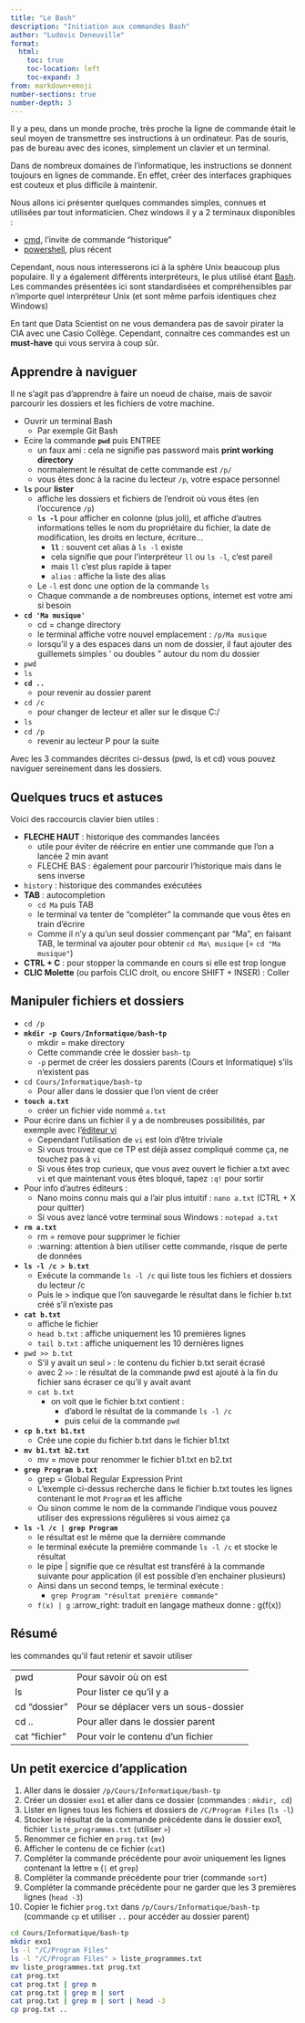 ```yaml
---
title: "Le Bash"
description: "Initiation aux commandes Bash"
author: "Ludovic Deneuville"
format: 
  html:
    toc: true
    toc-location: left
    toc-expand: 3
from: markdown+emoji
number-sections: true
number-depth: 3
---
```


Il y a peu, dans un monde proche, très proche la ligne de commande était le seul moyen de transmettre ses instructions à un ordinateur. Pas de souris, pas de bureau avec des icones, simplement un clavier et un terminal.

Dans de nombreux domaines de l'informatique, les instructions se donnent toujours en lignes de commande. En effet, créer des interfaces graphiques est couteux et plus difficile à maintenir.

Nous allons ici présenter quelques commandes simples, connues et utilisées par tout informaticien. Chez windows il y a 2 terminaux disponibles :

- [cmd](https://fr.wikipedia.org/wiki/Cmd), l'invite de commande "historique"
- [powershell](https://fr.wikipedia.org/wiki/Windows_PowerShell), plus récent

Cependant, nous nous interesserons ici à la sphère Unix beaucoup plus populaire. Il y a également différents interpréteurs, le plus utilisé étant [Bash](https://fr.wikipedia.org/wiki/Bourne-Again_shell). Les commandes présentées ici sont standardisées et compréhensibles par n'importe quel interpréteur Unix (et sont même parfois identiques chez Windows)

En tant que Data Scientist on ne vous demandera pas de savoir pirater la CIA avec une Casio Collège. Cependant, connaitre ces commandes est un **must-have** qui vous servira à coup sûr.

## Apprendre à naviguer

Il ne s'agit pas d'apprendre à faire un noeud de chaise, mais de savoir parcourir les dossiers et les fichiers de votre machine.

- Ouvrir un terminal Bash
  - Par exemple Git Bash
- Ecire la commande **`pwd`** puis ENTREE
  - un faux ami : cela ne signifie pas password mais **print working directory**
  - normalement le résultat de cette commande est `/p/`
  - vous êtes donc à la racine du lecteur `/p`, votre espace personnel
- **`ls`** pour **lister**
  - affiche les dossiers et fichiers de l'endroit où vous êtes (en l'occurence `/p`)
  - **`ls -l`** pour afficher en colonne (plus joli), et affiche d'autres informations telles le nom du propriétaire du fichier, la date de modification, les droits en lecture, écriture...
    - **`ll`** : souvent cet alias à `ls -l` existe
    - cela signifie que pour l'interpréteur `ll` ou `ls -l`, c'est pareil
    - mais `ll` c'est plus rapide à taper
    - `alias` : affiche la liste des alias
  - Le `-l` est donc une option de la commande `ls`
  - Chaque commande a de nombreuses options, internet est votre ami si besoin
- **`cd 'Ma musique'`**
  - cd = change directory
  - le terminal affiche votre nouvel emplacement : `/p/Ma musique`
  - lorsqu'il y a des espaces dans un nom de dossier, il faut ajouter des  guillemets simples ' ou doubles " autour du nom du dossier
- `pwd`
- `ls`
- **`cd ..`**
  - pour revenir au dossier parent
- `cd /c`
  - pour changer de lecteur et aller sur le disque C:/
- `ls`
- `cd /p`
  - revenir au lecteur P pour la suite

Avec les 3 commandes décrites ci-dessus (pwd, ls et cd) vous pouvez naviguer sereinement dans les dossiers.

## Quelques trucs et astuces

Voici des raccourcis clavier bien utiles :

- **FLECHE HAUT** : historique des commandes lancées
  - utile pour éviter de réécrire en entier une commande que l'on a lancée 2 min avant
  - FLECHE BAS : également pour parcourir l'historique mais dans le sens inverse
- `history` : historique des commandes exécutées
- **TAB** : autocompletion
  - `cd Ma` puis TAB
  - le terminal va tenter de "compléter" la commande que vous êtes en train d'écrire
  - Comme il n'y a qu'un seul dossier commençant par "Ma", en faisant TAB, le terminal va ajouter pour obtenir `cd Ma\ musique` (= `cd "Ma musique"`)
- **CTRL + C** : pour stopper la commande en cours si elle est trop longue
- **CLIC Molette** (ou parfois CLIC droit, ou encore SHIFT + INSER) : Coller

## Manipuler fichiers et dossiers

- `cd /p`
- **`mkdir -p Cours/Informatique/bash-tp`**
  - mkdir = make directory
  - Cette commande crée le dossier `bash-tp`
  - `-p` permet de créer les dossiers parents (Cours et Informatique) s'ils n'existent pas
- `cd Cours/Informatique/bash-tp`
  - Pour aller dans le dossier que l'on vient de créer
- **`touch a.txt`**
  - créer un fichier vide nommé `a.txt`
- Pour écrire dans un fichier il y a de nombreuses possibilités, par exemple avec l'[éditeur vi](https://fr.wikipedia.org/wiki/Vi)
  - Cependant l'utilisation de `vi` est loin d'être triviale
  - Si vous trouvez que ce TP est déjà assez compliqué comme ça, ne touchez pas à `vi`
  - Si vous êtes trop curieux, que vous avez ouvert le fichier a.txt avec `vi` et que maintenant vous êtes bloqué, tapez `:q!` pour sortir
- Pour info d'autres éditeurs :
  - Nano moins connu mais qui a l'air plus intuitif : `nano a.txt` (CTRL + X pour quitter)
  - Si vous avez lancé votre terminal sous Windows : `notepad a.txt`
- **`rm a.txt`**
  - rm = remove pour supprimer le fichier
  - :warning: attention à bien utiliser cette commande, risque de perte de données
- **`ls -l /c > b.txt`**
  - Exécute la commande `ls -l /c` qui liste tous les fichiers et dossiers du lecteur /c
  - Puis le > indique que l'on sauvegarde le résultat dans le fichier b.txt créé s'il n'existe pas
- **`cat b.txt`**
  - affiche le fichier
  - `head b.txt` : affiche uniquement les 10 premières lignes
  - `tail b.txt` : affiche uniquement les 10 dernières lignes
- `pwd >> b.txt`
  - S'il y avait un seul `>` : le contenu du fichier b.txt serait écrasé
  - avec 2 `>>` : le résultat de la commande pwd est ajouté à la fin du fichier sans écraser ce qu'il y avait avant
  - `cat b.txt`
    - on voit que le fichier b.txt contient :
      - d'abord le résultat de la commande `ls -l /c`
      - puis celui de la commande `pwd`
- **`cp b.txt b1.txt`**
  - Crée une copie du fichier b.txt dans le fichier b1.txt
- **`mv b1.txt b2.txt`**
  - mv = move pour renommer le fichier b1.txt en b2.txt
- **`grep Program b.txt`**
  - grep = Global Regular Expression Print
  - L'exemple ci-dessus recherche dans le fichier b.txt toutes les lignes contenant le mot `Program` et les affiche
  - Ou sinon comme le nom de la commande l'indique vous pouvez utiliser des expressions régulières si vous aimez ça
- **`ls -l /c | grep Program`**
  - le résultat est le même que la dernière commande
  - le terminal exécute la première commande `ls -l /c` et stocke le résultat
  - le pipe | signifie que ce résultat est transféré à la commande suivante pour application (il est possible d'en enchainer plusieurs)
  - Ainsi dans un second temps, le terminal exécute :
    - `grep Program "résultat première commande"`
  - `f(x) | g` :arrow_right: traduit en langage matheux donne : g(f(x))

## Résumé

les commandes qu'il faut retenir et savoir utiliser

| | |
| ------------- | ------------------------------------- |
| pwd           | Pour savoir où on est                 |
| ls            | Pour lister ce qu'il y a              |
| cd "dossier"  | Pour se déplacer vers un sous-dossier |
| cd ..         | Pour aller dans le dossier parent     |
| cat "fichier" | Pour voir le contenu d'un fichier     |

## Un petit exercice d'application

1. Aller dans le dossier `/p/Cours/Informatique/bash-tp`
2. Créer un dossier `exo1` et aller dans ce dossier (commandes : `mkdir, cd`)
3. Lister en lignes tous les fichiers et dossiers de `/C/Program Files` (`ls -l`)
4. Stocker le résultat de la commande précédente dans le dossier exo1, fichier `liste_programmes.txt` (utiliser `>`)
5. Renommer ce fichier en `prog.txt` (`mv`)
6. Afficher le contenu de ce fichier (`cat`)
7. Compléter la commande précédente pour avoir uniquement les lignes contenant la lettre `m` (`|` et `grep`)
8. Compléter la commande précédente pour trier (commande `sort`)
9. Compléter la commande précédente pour ne garder que les 3 premières lignes (`head -3`)
10. Copier le fichier `prog.txt` dans `/p/Cours/Informatique/bash-tp` (commande `cp` et utiliser `..` pour accéder au dossier parent)

::: {.callout-note title="Solution" collapse="true"}
```.bash
cd Cours/Informatique/bash-tp
mkdir exo1
ls -l "/C/Program Files"
ls -l "/C/Program Files" > liste_programmes.txt
mv liste_programmes.txt prog.txt
cat prog.txt
cat prog.txt | grep m
cat prog.txt | grep m | sort
cat prog.txt | grep m | sort | head -3
cp prog.txt ..
```
:::


